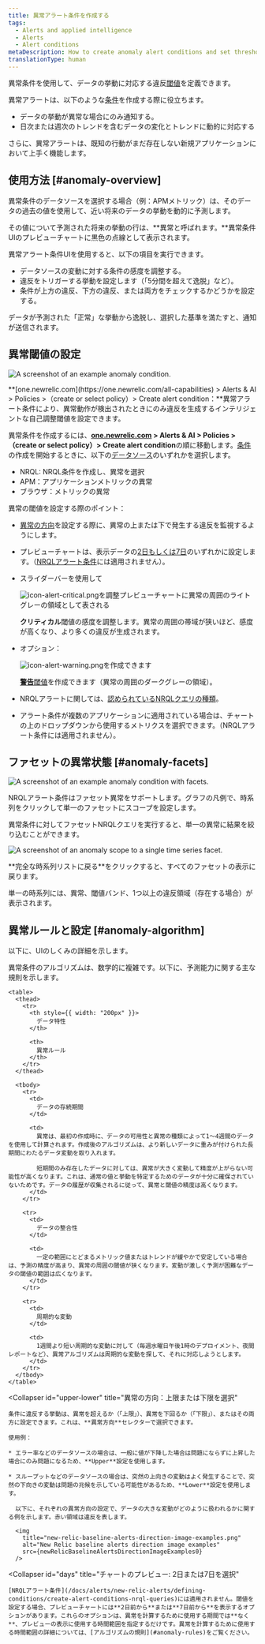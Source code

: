 ```yaml
---
title: 異常アラート条件を作成する
tags:
  - Alerts and applied intelligence
  - Alerts
  - Alert conditions
metaDescription: How to create anomaly alert conditions and set thresholds that adjust to data patterns and fluctuations.
translationType: human
---
```








異常条件を使用して、データの挙動に対応する違反[閾値](/docs/using-new-relic/welcome-new-relic/get-started/glossary#alert-threshold)を定義できます。

異常アラートは、以下のような[条件](/docs/using-new-relic/welcome-new-relic/get-started/glossary#alert-condition)を作成する際に役立ちます。

* データの挙動が異常な場合にのみ通知する。
* 日次または週次のトレンドを含むデータの変化とトレンドに動的に対応する

さらに、異常アラートは、既知の行動がまだ存在しない新規アプリケーションにおいて上手く機能します。

## 使用方法 [#anomaly-overview]

異常条件のデータソースを選択する場合（例：APMメトリック）は、そのデータの過去の値を使用して、近い将来のデータの挙動を動的に予測します。

その値について予測された将来の挙動の行は、**異常と呼ばれます。**異常条件UIのプレビューチャートに黒色の点線として表示されます。

異常アラート条件UIを使用すると、以下の項目を実行できます。

* データソースの変動に対する条件の感度を調整する。
* 違反をトリガーする挙動を設定します（「5分間を超えて逸脱」など）。
* 条件が上方の違反、下方の違反、または両方をチェックするかどうかを設定する。

データが予測された「正常」な挙動から逸脱し、選択した基準を満たすと、通知が送信されます。

## 異常閾値の設定

<img
  title="An example anomaly condition."
  alt="A screenshot of an example anomaly condition."
  src={newRelicAlertsBaselineThresholds}
/>

<figcaption>
  **[one.newrelic.com](https://one.newrelic.com/all-capabilities) > Alerts & AI > Policies >（create or select policy）> Create alert condition：**異常アラート条件により、異常動作が検出されたときにのみ違反を生成するインテリジェントな自己調整閾値を設定できます。
</figcaption>

異常条件を作成するには、**[one.newrelic.com](https://one.newrelic.com/all-capabilities) > Alerts & AI > Policies >（create or select policy）> Create alert condition**の順に移動します。[条件](/docs/alerts/new-relic-alerts/defining-conditions/define-alert-conditions#create-condition)の作成を開始するときに、以下の[データソース](#availability)のいずれかを選択します。

* NRQL: NRQL条件を作成し、異常を選択
* APM：アプリケーションメトリックの異常
* ブラウザ：メトリックの異常

異常の閾値を設定する際のポイント：

* [異常の方向](#upper-lower)を設定する際に、異常の上または下で発生する違反を監視するようにします。

* プレビューチャートは、表示データの[2日もしくは7日](#days)のいずれかに設定します。（[NRQLアラート条件](/docs/alerts/new-relic-alerts/defining-conditions/create-alert-conditions-nrql-queries)には適用されません）。

* スライダーバーを使用して

  <img title="Alerts v3: Critical alert icon" alt="icon-alert-critical.png" src={iconAlertCritical}>を調整プレビューチャートに異常の周囲のライトグレーの領域として表される</img>

  **クリティカル**閾値の感度を調整します。異常の周囲の帯域が狭いほど、感度が高くなり、より多くの違反が生成されます。

* オプション：

  <img title="Alerts v3: Warning alert icon" alt="icon-alert-warning.png" src={iconAlertWarning}>を作成できます</img>

  [**警告**閾値](/docs/alerts/new-relic-alerts/defining-conditions/set-thresholds-alert-condition#threshold-levels)を作成できます（異常の周囲のダークグレーの領域）。

* NRQLアラートに関しては、[認められているNRQLクエリの種類](/docs/alerts/new-relic-alerts/defining-conditions/create-alert-conditions-nrql-queries#threshold-types)。

* アラート条件が複数のアプリケーションに適用されている場合は、チャートの上のドロップダウンから使用するメトリクスを選択できます。（NRQLアラート条件には適用されません）。

## ファセットの異常状態 [#anomaly-facets]

<img
  title="An example of an anomaly condition with facets."
  alt="A screenshot of an example anomaly condition with facets."
  src={facetedBaselineConditionQuery}
/>

<figcaption>
  NRQLアラート条件はファセット異常をサポートします。グラフの凡例で、時系列をクリックして単一のファセットにスコープを設定します。
</figcaption>

異常条件に対してファセットNRQLクエリを実行すると、単一の異常に結果を絞り込むことができます。

<img
  title="An example of an anomaly condition scoped to a single time series facet."
  alt="A screenshot of an anomaly scope to a single time series facet."
  src={baselineOneFacet}
/>

<figcaption>
  **完全な時系列リストに戻る**をクリックすると、すべてのファセットの表示に戻ります。
</figcaption>

単一の時系列には、異常、閾値バンド、1つ以上の違反領域（存在する場合）が表示されます。

## 異常ルールと設定 [#anomaly-algorithm]

以下に、UIのしくみの詳細を示します。

<CollapserGroup>
  <Collapser
    id="anomaly-rules"
    title="異常の作成に関するルール"
  >
    異常条件のアルゴリズムは、数学的に複雑です。以下に、予測能力に関する主な規則を示します。

    <table>
      <thead>
        <tr>
          <th style={{ width: "200px" }}>
            データ特性
          </th>

          <th>
            異常ルール
          </th>
        </tr>
      </thead>

      <tbody>
        <tr>
          <td>
            データの存続期間
          </td>

          <td>
            異常は、最初の作成時に、データの可用性と異常の種類によって1～4週間のデータを使用して計算されます。作成後のアルゴリズムは、より新しいデータに重みが付けられた長期間にわたるデータ変動を取り入れます。

            短期間のみ存在したデータに対しては、異常が大きく変動して精度が上がらない可能性が高くなります。これは、通常の値と挙動を特定するためのデータが十分に確保されていないためです。データの履歴が収集されるに従って、異常と閾値の精度は高くなります。
          </td>
        </tr>

        <tr>
          <td>
            データの整合性
          </td>

          <td>
            一定の範囲にとどまるメトリック値またはトレンドが緩やかで安定している場合は、予測の精度が高まり、異常の周囲の閾値が狭くなります。変動が激しく予測が困難なデータの閾値の範囲は広くなります。
          </td>
        </tr>

        <tr>
          <td>
            周期的な変動
          </td>

          <td>
            1週間より短い周期的な変動に対して（毎週水曜日午後1時のデプロイメント、夜間レポートなど）、異常アルゴリズムは周期的な変動を探して、それに対応しようとします。
          </td>
        </tr>
      </tbody>
    </table>
  </Collapser>

  <Collapser
    id="upper-lower"
    title="異常の方向：上限または下限を選択"
  >
    条件に違反する挙動は、異常を超えるか（「上限」）、異常を下回るか（「下限」）、またはその両方に設定できます。これは、**異常方向**セレクターで選択できます。

    使用例：

    * エラー率などのデータソースの場合は、一般に値が下降した場合は問題にならずに上昇した場合にのみ問題になるため、**Upper**設定を使用します。

    * スループットなどのデータソースの場合は、突然の上向きの変動はよく発生することで、突然の下向きの変動は問題の兆候を示している可能性があるため、**Lower**設定を使用します。

      以下に、それぞれの異常方向の設定で、データの大きな変動がどのように扱われるかに関する例を示します。赤い領域は違反を表します。

      <img
        title="new-relic-baseline-alerts-direction-image-examples.png"
        alt="New Relic baseline alerts direction image examples"
        src={newRelicBaselineAlertsDirectionImageExamples0}
      />
  </Collapser>

  <Collapser
    id="days"
    title="チャートのプレビュー: 2日または7日を選択"
  >
    [NRQLアラート条件](/docs/alerts/new-relic-alerts/defining-conditions/create-alert-conditions-nrql-queries)には適用されません。閾値を設定する場合、プレビューチャートには**2日前から**または**7日前から**を表示するオプションがあります。これらのオプションは、異常を計算するために使用する期間では**なく**、プレビューの表示に使用する時間範囲を指定するだけです。異常を計算するために使用する時間範囲の詳細については、[アルゴリズムの規則](#anomaly-rules)をご覧ください。
  </Collapser>
</CollapserGroup>